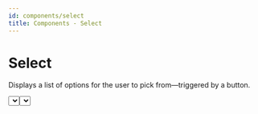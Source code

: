 ```yaml
---
id: components/select
title: Components - Select
---
```


# Select

Displays a list of options for the user to pick from—triggered by a button.

<Example>
  <Select items={['One', 'Two', 'Three', 'Four', 'Five']} placeholder="Please select an option" />
</Example>

# With label

<Example>
  <Select label="Select" items={['One', 'Two', 'Three', 'Four', 'Five']} placeholder="Please select an option" />
</Example>

